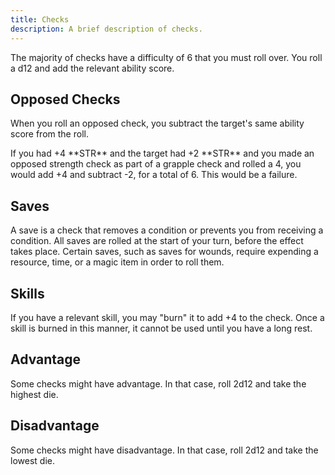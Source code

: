 ```yaml
---
title: Checks
description: A brief description of checks.
---
```



The majority of checks have a difficulty of 6 that you must roll over. You roll a d12 and add the relevant ability score.

## Opposed Checks

When you roll an opposed check, you subtract the target's same ability score from the roll.

<Aside type="example">
If you had +4 **STR** and the target had +2 **STR** and you made an opposed strength check as part of a grapple check and rolled a 4, you would add +4 and subtract -2, for a total of 6. This would be a failure.
</Aside>

## Saves

A save is a check that removes a condition or prevents you from receiving a condition. All saves are rolled at the start of your turn, before the effect takes place. Certain saves, such as saves for wounds, require expending a resource, time, or a magic item in order to roll them.

## Skills

If you have a relevant skill, you may "burn" it to add +4 to the check. Once a skill is burned in this manner, it cannot be used until you have a long rest.

## Advantage

Some checks might have advantage. In that case, roll 2d12 and take the highest die.


## Disadvantage

Some checks might have disadvantage. In that case, roll 2d12 and take the lowest die.